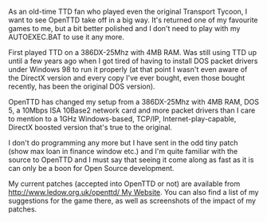 As an old-time TTD fan who played even the original Transport Tycoon, I want to see OpenTTD take off in a big way.  It's returned one of my favourite games to me, but a bit better polished and I don't need to play with my AUTOEXEC.BAT to use it any more.

First played TTD on a 386DX-25Mhz with 4MB RAM.  Was still using TTD up until a few years ago when I got tired of having to install DOS packet drivers under Windows 98 to run it properly (at that point I wasn't even aware of the DirectX version and every copy I've ever bought, even those bought recently, has been the original DOS version).

OpenTTD has changed my setup from a 386DX-25Mhz with 4MB RAM, DOS 5, a 10Mbps ISA 10Base2 network card and more packet drivers than I care to mention to a 1GHz Windows-based, TCP/IP, Internet-play-capable, DirectX boosted version that's true to the original.

I don't do programming any more but I have sent in the odd tiny patch (show max loan in finance window etc.) and I'm quite familiar with the source to OpenTTD and I must say that seeing it come along as fast as it is can only be a boon for Open Source development.

My current patches (accepted into OpenTTD or not) are available from [[http://www.ledow.org.uk/openttd/ My Website]].  You can also find a list of my suggestions for the game there, as well as screenshots of the impact of my patches.